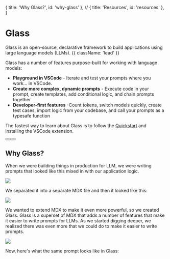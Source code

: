 

  { title: 'Why Glass?', id: 'why-glass' },
  // { title: 'Resources', id: 'resources' },
]

<HeroPattern />

# Glass

Glass is an open-source, declarative framework to build applications using large language models (LLMs). {{ className: 'lead' }}

Glass has a number of features purpose-built for working with language models:

- **Playground in VSCode** - Iterate and test your prompts where you work... in VSCode.
- **Create more complex, dynamic prompts** - Execute code in your prompt, create templates, add conditional logic, and chain prompts together
- **Developer-first features** -Count tokens, switch models quickly, create test cases, import logic from your codebase, and call your prompts as a typesafe function

The fastest way to learn about Glass is to follow the [Quickstart](/quickstart) and installing the VSCode extension.

<div className="not-prose mb-16 mt-6 flex gap-3">
  <Button href="/quickstart" arrow="right" children="Quickstart" />
  <Button href="/vscode" variant="outline" children="VSCode extension" />
</div>

## Why Glass?

When we were building things in production for LLM, we were writing prompts that looked like this mixed in with our application logic.

<Image src={indexCompletion} />

We separated it into a separate MDX file and then it looked like this:

<Image src={indexCompletion} />

We wanted to extend MDX to make it even more powerful, so we created Glass. Glass is a superset of MDX that adds a number of features that make it easier to write prompts for LLMs. As we started digging deeper, we realized there was even more that we could do to make it easier to write prompts.

<Image src={indexCompletion} />

Now, here's what the same prompt looks like in Glass:
